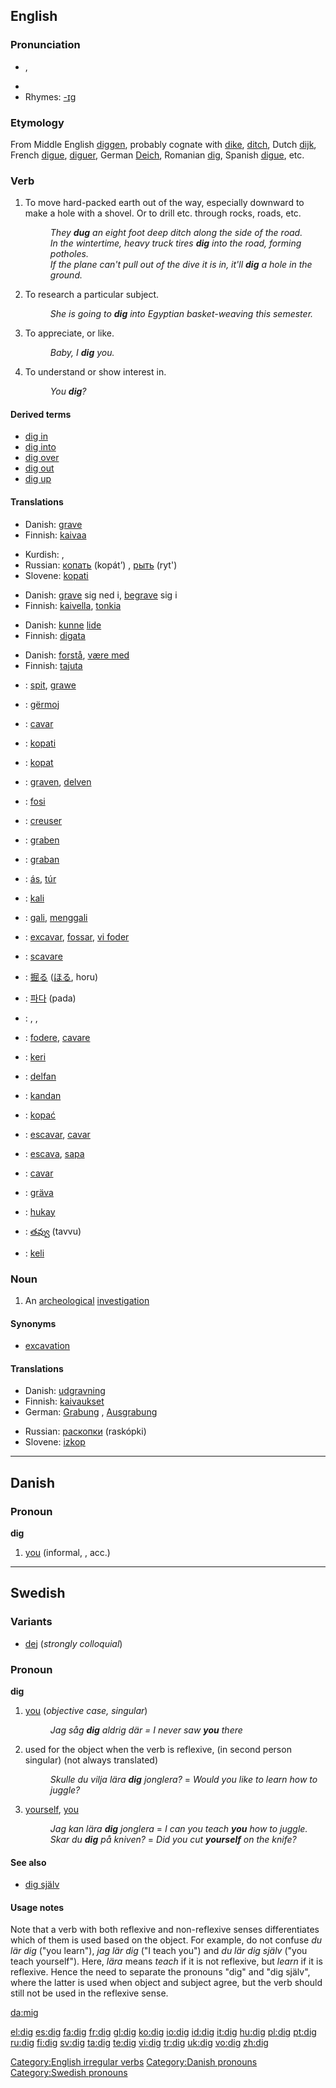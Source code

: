 ==English==

===Pronunciation===
* {{IPA|/dɪg/}}, {{SAMPA|/dIg/}}
* {{audio|en-us-dig.ogg|Audio (US)}}
* Rhymes: [[Rhymes:English:-ɪɡ|-ɪɡ]]

===Etymology===
From Middle English [[diggen]], probably cognate with [[dike]], [[ditch]], Dutch [[dijk]], French [[digue]], [[diguer]], German [[Deich]], Romanian [[dig]], Spanish [[digue]], etc.

===Verb===
{{en-verb|digs|digging|dug}}

# To move hard-packed earth out of the way, especially downward to make a hole with a shovel.  Or to drill etc. through rocks, roads, etc.
#: ''They '''dug''' an eight foot deep ditch along the side of the road.''
#: ''In the wintertime, heavy truck tires '''dig''' into the road, forming potholes.''
#: ''If the plane can't pull out of the dive it is in, it'll '''dig''' a hole in the ground.''
# {{italbrac|with "into"}} To research a particular subject.
#: ''She is going to '''dig''' into Egyptian basket-weaving this semester.''
# {{slang}} To appreciate, or like.
#: ''Baby, I '''dig''' you.''
# {{slang}} To understand or show interest in.
#: ''You '''dig'''?''

====Derived terms====
* [[dig in]]
* [[dig into]]
* [[dig over]]
* [[dig out]]
* [[dig up]]

====Translations====
{{trans-top|to move hard-packed earth out of the way}}
* Danish: [[grave]]
* Finnish: [[kaivaa]]
{{trans-mid}}
* Kurdish: {{KUchar|[[هه‌ڵکوڵین]]}}, {{KUchar|[[هه‌ڵقه‌ندن]]}}
* Russian: [[копать]] (kopát’) {{impf}}, [[рыть]] (ryt') {{impf}}
* Slovene: [[kopati]]
{{trans-bottom}}

{{trans-top|to research a particular subject}}
* Danish: [[grave]] sig ned i, [[begrave]] sig i
* Finnish: [[kaivella]], [[tonkia]]
{{trans-mid}}
{{trans-bottom}}

{{trans-top|(''slang'') to appreciate, or like}}
* Danish: [[kunne]] [[lide]]
* Finnish: [[digata]]
{{trans-mid}}
{{trans-bottom}}

{{trans-top|(''slang'') to understand or show interest in}}
* Danish: [[forstå]], [[være med]]
* Finnish: [[tajuta]]
{{trans-mid}}
{{trans-bottom}}

{{checktrans-top}}
* {{ttbc|Afrikaans}}: [[spit]], [[grawe]]
* {{ttbc|Albanian}}: [[gërmoj]]
* {{ttbc|Catalan}}: [[cavar]]
* {{ttbc|Croatian}}: [[kopati]]
* {{ttbc|Czech}}: [[kopat]]
* {{ttbc|Dutch}}: [[graven]], [[delven]]
* {{ttbc|Esperanto}}: [[fosi]]
* {{ttbc|French}}: [[creuser]]
* {{ttbc|German}}: [[graben]]
* {{ttbc|Gothic}}: [[graban]]
* {{ttbc|Hungarian}}: [[ás]], [[túr]]
* {{ttbc|Ilocano}}: [[kali]]
* {{ttbc|Indonesian}}: [[gali]], [[gali|menggali]]
* {{ttbc|Interlingua}}: [[excavar]], [[fossar]], [[vi foder]]
* {{ttbc|Italian}}: [[scavare]]
* {{ttbc|Japanese}}: [[掘る]] ([[ほる]], horu)
* {{ttbc|Korean}}: [[파다]] (pada)
* {{ttbc|Kurdish}}: {{t|ku|kolîn}}, {{t|ku|kêlan}}, {{t|ku|kolandin}}
* {{ttbc|Latin}}: [[fodere]], [[cavare]]
* {{ttbc|Maori}}: [[keri]]
* {{ttbc|Old English}}: [[delfan]]
* {{ttbc|Persian}}: [[kandan]]
* {{ttbc|Polish}}: [[kopać]]
* {{ttbc|Portuguese}}: [[escavar]], [[cavar]]
* {{ttbc|Romanian}}:  [[escava]], [[sapa]]
* {{ttbc|Spanish}}: [[cavar]]
* {{ttbc|Swedish}}: [[gräva]]
* {{ttbc|Tagalog}}: [[hukay]]
* {{ttbc|Telugu}}: [[తవ్వు]] (tavvu)
* {{ttbc|Tongan}}: [[keli]]
{{trans-bottom}}

===Noun===
{{en-noun}}

# An [[archeological]] [[investigation]]

====Synonyms====
* [[excavation]]

====Translations====
{{trans-top|archeological investigation}}
* Danish: [[udgravning]] {{c}}
* Finnish: [[kaivaus|kaivaukset]] {{p}}
* German: [[Grabung]] {{f}}, [[Ausgrabung]] {{f}}
{{trans-mid}}
* Russian: [[раскопки]] (raskópki) {{f|p}}
* Slovene: [[izkop]] {{m}}
{{trans-bottom}}

[[Category:English irregular verbs]]

----

==Danish==

===Pronoun===
'''dig'''

# [[you]] (informal, {{s}}, acc.)

[[Category:Danish pronouns]]

----

==Swedish==

===Variants===
{{rfc-header|Variants}}
* [[dej]] (''strongly colloquial'')

===Pronoun===
'''dig'''

# [[you]] (''objective case, singular'')
#: ''Jag såg '''dig''' aldrig där = I never saw '''you''' there ''
# used for the object when the verb is reflexive, (in second person singular) (not always translated)
#: ''Skulle du vilja lära '''dig''' jonglera?'' = ''Would you like to learn how to juggle?''
# [[yourself]], [[you]]
#: ''Jag kan lära '''dig''' jonglera'' = ''I can you teach '''you''' how to juggle.''
#: ''Skar du '''dig''' på kniven?'' = ''Did you cut '''yourself''' on the knife?''

====See also====
* [[dig själv]]

====Usage notes====
Note that a verb with both reflexive and non-reflexive senses differentiates which of them is used based on the object. For example, do not confuse ''du lär dig'' ("you learn"), ''jag lär dig'' ("I teach you") and ''du lär dig själv'' ("you teach yourself"). Here, ''lära'' means ''teach'' if it is not reflexive, but ''learn'' if it is reflexive. Hence the need to separate the pronouns "dig" and "dig själv",  where the latter is used when object and subject agree, but the verb should still not be used in the reflexive sense.

[[da:mig]]

[[Category:Swedish pronouns]]

[[el:dig]]
[[es:dig]]
[[fa:dig]]
[[fr:dig]]
[[gl:dig]]
[[ko:dig]]
[[io:dig]]
[[id:dig]]
[[it:dig]]
[[hu:dig]]
[[pl:dig]]
[[pt:dig]]
[[ru:dig]]
[[fi:dig]]
[[sv:dig]]
[[ta:dig]]
[[te:dig]]
[[vi:dig]]
[[tr:dig]]
[[uk:dig]]
[[vo:dig]]
[[zh:dig]]